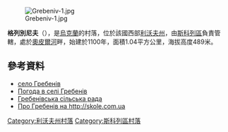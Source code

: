 [[Image:Grebeniv-1.jpg|right]]

'''格列別尼夫'''（{{lang-uk|Гребенів}}），是[[烏克蘭|烏克蘭]]的村落，位於該國西部[[利沃夫州|利沃夫州]]，由[[斯科列區|斯科列區]]負責管轄，處於[[奧皮爾河|奧皮爾河]]畔，始建於1100年，面積1.04平方公里，海拔高度489米。

{{coord|48|58|32|N|23|28|25|E|scale:100000|display=title}}

==參考資料==
*[http://w1.c1.rada.gov.ua/pls/z7503/A005?rdat1=07.04.2015&rf7571=20904 село Гребенів] {{Wayback|url=http://w1.c1.rada.gov.ua/pls/z7503/A005?rdat1=07.04.2015&rf7571=20904 |date=20200921124904 }}
* [http://weather.in.ua/ua/l'vovskaja/5828 Погода в селі Гребенів] {{Wayback|url=http://weather.in.ua/ua/l%27vovskaja/5828 |date=20111221155622 }}
* [http://hrebeniv.at.ua Гребенівська сільська рада] {{Wayback|url=http://hrebeniv.at.ua/ |date=20131117103307 }}
* [http://skole.com.ua/uk/skole-region/30-grebeniv/87-grebeniv.html Про Гребенів на http://skole.com.ua] {{Wayback|url=http://skole.com.ua/uk/skole-region/30-grebeniv/87-grebeniv.html |date=20200222062705 }}

{{DEFAULTSORT:Гребенів}}
[[Category:利沃夫州村落|Category:利沃夫州村落]]
[[Category:斯科列區村落|Category:斯科列區村落]]


{{Lviv-geo-stub}}